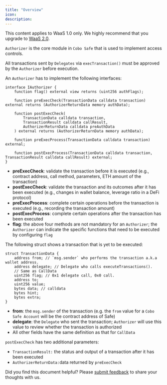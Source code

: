 ```yaml
---
title: "Overview"
icon: 
description: 
---
```

<Note>This content applies to WaaS 1.0 only. We highly recommend that you upgrade to [WaaS 2.0](/v2/guides/overview/introduction).</Note>

`Authorizer` is the core module in `Cobo Safe` that is used to implement access controls.

All transactions sent by `Delegates` via `execTransaction()` must be approved by the `Authorizer` before execution.

An `Authorizer` has to implement the following interfaces:

```solidity
interface IAuthorizer {
    function flag() external view returns (uint256 authFlags);

    function preExecCheck(TransactionData calldata transaction) external returns (AuthorizerReturnData memory authData);

    function postExecCheck(
        TransactionData calldata transaction,
        TransactionResult calldata callResult,
        AuthorizerReturnData calldata preAuthData
    ) external returns (AuthorizerReturnData memory authData);

    function preExecProcess(TransactionData calldata transaction) external;

    function postExecProcess(TransactionData calldata transaction, TransactionResult calldata callResult) external;
}
```

* **preExecCheck**: validate the transaction before it is executed (e.g., contract address, call method, parameters, ETH amount of the transaction)
* **postExecCheck**: validate the transaction and its outcomes after it has been executed (e.g., changes in wallet balance, leverage ratio in a DeFi protocol)
* **preExecProcess**: complete certain operations before the transaction is executed (e.g., recording the transaction amount)
* **postExecProcess**: complete certain operations after the transaction has been executed
* **flag**: the above four methods are not mandatory for an `Authorizer`; the `Authorizer` can indicate the specific functions that need to be executed by configuring `flag`

The following struct shows a transaction that is yet to be executed:

```solidity
struct TransactionData {
    address from; // `msg.sender` who performs the transaction a.k.a wallet address.
    address delegate; // Delegate who calls executeTransactions().
    // Same as CallData
    uint256 flag; // 0x1 delegate call, 0x0 call.
    address to;
    uint256 value;
    bytes data; // calldata
    bytes hint;
    bytes extra;
}
```

* **from**: the `msg.sender` of the transaction (e.g. the `from` value for a `Cobo Safe Account` will be the contract address of Safe) 
* **delegate**: the `Delegate` who sent the transaction; `Authorizer` will use this value to review whether the transaction is authorized
* All other fields have the same definition as that for `CallData` 

`postExecCheck` has two additional parameters:

* `TransactionResult:` the status and output of a transaction after it has been executed
* `AuthorizerReturnData:`data returned by `preExecCheck`

<Tip>Did you find this document helpful? Please [submit feedback](https://forms.zohopublic.com/cobo/form/DocumentFeedbackForm/formperma/QvLOhxJv1_JMsJ-1dleZ8Itb_7rzN-LtgvsDdxosoVI) to share your thoughts with us.</Tip>